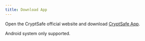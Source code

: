 ```yaml
---
title: Download App
---
```


Open the CryptSafe official website and download [CryptSafe App](https://www.cryptsafe.sg/download).

Android system only supported.